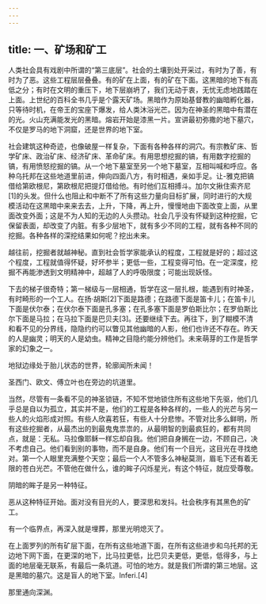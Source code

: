 ```yaml
---
---
---
```

title: 一、矿场和矿工
---




人类社会具有戏剧中所谓的“第三底层”。社会的土壤到处开采过，有时为了善，有时为了恶。这些工程层层叠叠。有的矿在上面，有的矿在下面。这黑暗的地下有高低之分；有时在文明的重压下，地下层崩坍了，我们无动于衷，无忧无虑地践踏在上面。上世纪的百科全书几乎是个露天矿场。黑暗作为原始基督教的幽暗孵化器，只等待时机，在帝王的宝座下爆发，给人类沐浴光芒。因为在神圣的黑暗中有潜在的光。火山充满能发光的黑暗。熔岩开始是漆黑一片。宣讲最初弥撒的地下墓穴，不仅是罗马的地下洞窟，还是世界的地下室。

社会建筑这种奇迹，也像破屋一样复杂，下面有各种各样的洞穴。有宗教矿床、哲学矿床、政治矿床、经济矿床、革命矿床。有用思想挖掘的镐，有用数字挖掘的镐，有用愤怒挖掘的镐。从一个地下墓室至另一个地下墓室，互相叫喊和呼应。各种乌托邦在这些地道里前进，伸向四面八方，有时相遇，亲如手足。让-雅克把镐借给第欧根尼，第欧根尼把提灯借给他。有时他们互相搏斗。加尔文揪住索齐尼[1]的头发。但什么也阻止和中断不了所有这些力量向目标扩展，同时进行的大规模活动在这黑暗中来来去去，上升，下降，再上升，慢慢地由下面改变上面，从里面改变外面；这是不为人知的无边的人头攒动。社会几乎没有怀疑到这种挖掘，它保留表面，却改变了内脏。有多少层地下，就有多少不同的工程，就有各种不同的挖掘。各种各样的深挖结果如何呢？挖出未来。

越往前，挖掘者就越神秘。直到社会哲学家能承认的程度，工程就是好的；超过这个程度，工程就值得怀疑，好坏参半；更低一些，工程变得可怕。在一定深度，挖掘不再能渗透到文明精神中，超越了人的呼吸限度；可能出现妖怪。

下去的梯子很奇特；第一梯级与一层相通，哲学在这一层扎根，能遇到有时神圣，有时畸形的一个工人。在扬·胡斯[2]下面是路德；在路德下面是笛卡儿；在笛卡儿下面是伏尔泰；在伏尔泰下面是孔多塞；在孔多塞下面是罗伯斯比尔；在罗伯斯比尔下面是马拉；在马拉下面是巴贝夫[3]。还要继续下去。再往下，到了糊模不清和看不见的分界线，隐隐约约可以瞥见其他幽暗的人影，他们也许还不存在。昨天的人是幽灵；明天的人是幼虫。精神之目隐约能分辨他们。未来萌芽的工作是哲学家的幻象之一。

地狱边缘处于胎儿状态的世界，轮廓闻所未闻！

圣西门、欧文、傅立叶也在旁边的坑道里。

当然，尽管有一条看不见的神圣锁链，不知不觉地锁住所有这些地下先驱，他们几乎总是自以为孤立，其实并不是，他们的工程是各种各样的，一些人的光芒与另一些人的火焰形成对照。有些人欣喜若狂，有些人十分悲惨。不管对比多么鲜明，所有这些挖掘者，从最杰出的到最鬼鬼祟祟的，从最明智的到最疯狂的，都有共同点，就是：无私。马拉像耶稣一样忘却自我。他们把自身搁在一边，不顾自己，决不考虑自己。他们看到别的事物，而不是自身。他们有一个目光，这目光在寻找绝对。第一个人眼里充满整个天空；最后一个人不管多么神秘莫测，眉毛下还有着无限的苍白光芒。不管他在做什么，谁的眸子闪烁星光，有这个特征，就应受尊敬。

阴暗的眸子是另一种特征。

恶从这种特征开始。面对没有目光的人，要深思和发抖。社会秩序有其黑色的矿工。

有一个临界点，再深入就是埋葬，那里光明熄灭了。

在上面罗列的所有矿层下面，在所有这些地道下面，在所有这些进步和乌托邦的无边地下网下面，在更深的地下，比马拉更低，比巴贝夫更低，更低，低得多，与上面的地层毫无联系，有最后一条坑道。可怕的地方。就是我们所谓的第三地层。这是黑暗的墓穴。这是盲人的地下室。Inferi.[4]

那里通向深渊。